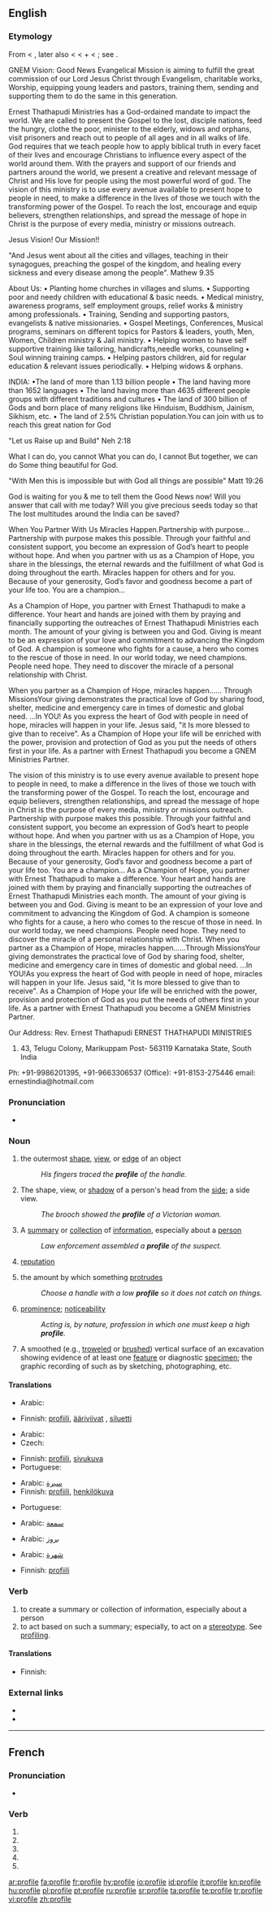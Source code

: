 {{also|profilé}}
==English==
{{wikipedia}}

===Etymology===
From {{etyl|fr}} {{term|profil||a progile}} < {{etyl|it}} {{term|profilo||a border}}, later also {{term|proffilo||a side-face, profile}} < {{term|pro-|lang=it}} < {{etyl|la}} {{term|pro||before}} + {{term|filo||lang=it|a line, stroke, thread}} < {{etyl|la}} {{term|filum||a thread}}; see {{term|file}}.

GNEM Vision: Good News Evangelical Mission is aiming to fulfill the great commission of our Lord Jesus Christ through Evangelism, charitable works, Worship, equipping young leaders and pastors, training them, sending and supporting them to do the same in this generation.

Ernest Thathapudi Ministries has a God-ordained mandate to impact the world. We are called to present the Gospel to the lost, disciple nations, feed the hungry, clothe the poor, minister to the elderly, widows and orphans, visit prisoners and reach out to people of all ages and in all walks of life. God requires that we teach people how to apply biblical truth in every facet of their lives and encourage Christians to influence every aspect of the world around them. With the prayers and support of our friends and partners around the world, we present a creative and relevant message of Christ and His love for people using the most powerful word of god. The vision of this ministry is to use every avenue available to present hope to people in need, to make a difference in the lives of those we touch with the transforming power of the Gospel. To reach the lost, encourage and equip believers, strengthen relationships, and spread the message of hope in Christ is the purpose of every media, ministry or missions outreach.

Jesus Vision! Our Mission!!

"And Jesus went about all the cities and villages, teaching in their synagogues, preaching the gospel of the kingdom, and healing every sickness and every disease among the people". Mathew 9.35

About Us:
• Planting home churches in villages and slums.
• Supporting poor and needy children with educational & basic needs.
• Medical ministry, awareness programs, self employment groups, relief works & ministry among professionals.
• Training, Sending and supporting pastors, evangelists & native missionaries.
• Gospel Meetings, Conferences, Musical programs, seminars on different topics for Pastors & leaders, youth, Men, Women, Children ministry & Jail ministry.
• Helping women to have self supportive training like tailoring, handicrafts,needle works, counseling
• Soul winning training camps.
• Helping pastors children, aid for regular education & relevant issues periodically.
• Helping widows & orphans.




INDIA:
•The land of more than 1.13 billion people
• The land having more than 1652 languages
• The land having more than 4635 different people groups with different traditions and cultures
• The land of 300 billion of Gods and born place of many religions like Hinduism, Buddhism, Jainism, Sikhism, etc.
• The land of 2.5% Christian population.You can join with us to reach this great nation for God



"Let us Raise up and Build" Neh 2:18

What I can do, you cannot
What you can do, I cannot
But together, we can do
Some thing beautiful for God.




"With Men this is impossible but with God all things are possible" Matt 19:26



God is waiting for you & me to tell them the Good News now!
Will you answer that call with me today?
Will you give precious seeds today so that
The lost multitudes around the India can be saved?

When You Partner With Us Miracles Happen.Partnership with purpose...
Partnership with purpose makes this possible.
Through your faithful and consistent support, you become an expression of God’s heart to people without hope. And when you partner with us as a Champion of Hope, you share in the blessings, the eternal rewards and the fulfillment of what God is doing throughout the earth. Miracles happen for others and for you. Because of your generosity, God’s favor and goodness become a part of your life too.
You are a champion...

As a Champion of Hope,
you partner with Ernest Thathapudi to make a difference. Your heart and hands are joined with them by praying and financially supporting the outreaches of Ernest Thathapudi Ministries each month. The amount of your giving is between you and God. Giving is meant to be an expression of your love and commitment to advancing the Kingdom of God. A champion is someone who fights for a cause, a hero who comes to the rescue of those in need. In our world today, we need champions. People need hope. They need to discover the miracle of a personal relationship with Christ.

When you partner as a Champion of Hope, miracles happen......
Through MissionsYour giving demonstrates the practical love of God by sharing food, shelter, medicine and emergency care in times of domestic and global need. ...In YOU! As you express the heart of God with people in need of hope, miracles will happen in your life. Jesus said, "it Is more blessed to give than to receive". As a Champion of Hope your life will be enriched with the power, provision and protection of God as you put the needs of others first in your life. As a partner with Ernest Thathapudi you become a GNEM Ministries Partner.




The vision of this ministry is to use every avenue available to present hope to people in need, to make a difference in the lives of those we touch with the transforming power of the Gospel. To reach the lost, encourage and equip believers, strengthen relationships, and spread the message of hope in Christ is the purpose of every media, ministry or missions outreach. Partnership with purpose makes this possible. Through your faithful and consistent support, you become an expression of God’s heart to people without hope. And when you partner with us as a Champion of Hope, you share in the blessings, the eternal rewards and the fulfillment of what God is doing throughout the earth. Miracles happen for others and for you. Because of your generosity, God’s favor and goodness become a part of your life too. You are a champion... As a Champion of Hope, you partner with Ernest Thathapudi to make a difference. Your heart and hands are joined with them by praying and financially supporting the outreaches of Ernest Thathapudi Ministries each month. The amount of your giving is between you and God. Giving is meant to be an expression of your love and commitment to advancing the Kingdom of God. A champion is someone who fights for a cause, a hero who comes to the rescue of those in need. In our world today, we need champions. People need hope. They need to discover the miracle of a personal relationship with Christ. When you partner as a Champion of Hope, miracles happen......Through MissionsYour giving demonstrates the practical love of God by sharing food, shelter, medicine and emergency care in times of domestic and global need. ...In YOU!As you express the heart of God with people in need of hope, miracles will happen in your life. Jesus said, "it Is more blessed to give than to receive". As a Champion of Hope your life will be enriched with the power, provision and protection of God as you put the needs of others first in your life. As a partner with Ernest Thathapudi you become a GNEM Ministries Partner.




Our Address:
Rev. Ernest Thathapudi
ERNEST THATHAPUDI MINISTRIES
#43, Telugu Colony, Marikuppam Post- 563119 Karnataka State, South India
Ph: +91-9986201395, +91-9663306537
(Office): +91-8153-275446
email: ernestindia@hotmail.com

===Pronunciation===
* {{IPA|/profaɪlə/}}

===Noun===
{{en-noun|profiles|-}}

# {{countable}} the outermost [[shape]], [[view]], or [[edge]] of an object
#: ''His fingers traced the '''profile''' of the handle.''
# {{countable}} The shape, view, or [[shadow]] of a person's head from the [[side]]; a side view.
#: ''The brooch showed the '''profile''' of a Victorian woman.''
# {{countable}} A [[summary]] or [[collection]] of [[information]], especially about a [[person]]
#: ''Law enforcement assembled a '''profile''' of the suspect.''
# {{uncountable}} [[reputation]]
# {{uncountable}} the amount by which something [[protrude]]s
#: ''Choose a handle with a low '''profile''' so it does not catch on things.''
# {{uncountable}} [[prominence]]; [[noticeability]]
#: ''Acting is, by nature, profession in which one must keep a high '''profile'''.''
# {{archeology}} A smoothed (e.g., [[troweled]] or [[brushed]]) vertical surface of an excavation showing evidence of at least one [[feature]] or diagnostic [[specimen]]; the graphic recording of such as by sketching, photographing, etc.

====Translations====
{{trans-top|the outermost shape, view, or edge of an object}}
* Arabic: {{t+|ar|حد|alt=الحدود الخارجية}}
{{trans-mid}}
* Finnish: [[profiili]], [[ääriviivat]] {{p}}, [[siluetti]]
{{trans-bottom}}

{{trans-top|the shape, view, or shadow of a person's head from the side}}
* Arabic: {{t-|ar|صورة|alt=صورة جانبية}}
* Czech: {{t-|cs|profil|m}}
{{trans-mid}}
* Finnish: [[profiili]], [[sivukuva]]
* Portuguese: {{t+|pt|perfil|m}}
{{trans-bottom}}

{{trans-top|a summary or collection of information, especially about a person}}
* Arabic: [[سيرة]]
* Finnish: [[profiili]], [[henkilökuva]]
{{trans-mid}}
* Portuguese: {{t+|pt|perfil|m}}
{{trans-bottom}}

{{trans-top|reputation}}
* Arabic: [[سمعة]]
{{trans-mid}}
{{trans-bottom}}

{{trans-top|the amount by which something protrudes}}
* Arabic: [[بروز]]
{{trans-mid}}
{{trans-bottom}}

{{trans-top|prominence; noticeability}}
* Arabic: [[شهرة]]
{{trans-mid}}
* Finnish: [[profiili]]
{{trans-bottom}}

===Verb===
{{en-verb|profil|ing}}

# to create a summary or collection of information, especially about a person
# to act based on such a summary; especially, to act on a [[stereotype]].  See [[profiling]].

====Translations====
{{trans-top|to create a summary or collection of information}}
* Finnish: {{t-|fi|profiloida}}
{{trans-mid}}
{{trans-bottom}}

{{trans-top|to act based on such a summary; especially, to act on a stereotype}}
{{trans-mid}}
{{trans-bottom}}

===External links===
* {{R:Webster 1913}}
* {{R:Century 1911}}

----

==French==

===Pronunciation===
* {{IPA|lang=fr|/pʁɔ.fil/}}

===Verb===
{{fr-verb form}}

# {{conjugation of|profiler||1|s|pres|ind|lang=fr}}
# {{conjugation of|profiler||3|s|pres|ind|lang=fr}}
# {{conjugation of|profiler||1|s|pres|sub|lang=fr}}
# {{conjugation of|profiler||1|s|pres|sub|lang=fr}}
# {{conjugation of|profiler||2|s|imp|lang=fr}}

[[ar:profile]]
[[fa:profile]]
[[fr:profile]]
[[hy:profile]]
[[io:profile]]
[[id:profile]]
[[it:profile]]
[[kn:profile]]
[[hu:profile]]
[[pl:profile]]
[[pt:profile]]
[[ru:profile]]
[[sr:profile]]
[[ta:profile]]
[[te:profile]]
[[tr:profile]]
[[vi:profile]]
[[zh:profile]]